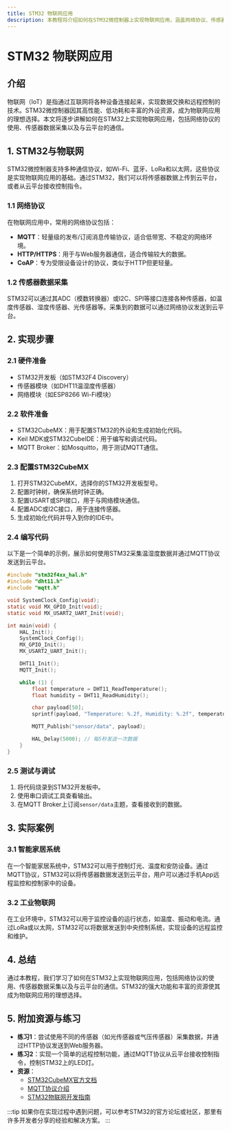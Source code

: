```yaml
---
title: STM32 物联网应用
description: 本教程将介绍如何在STM32微控制器上实现物联网应用，涵盖网络协议、传感器数据采集和云平台通信等内容，适合初学者学习。
---
```


# STM32 物联网应用

## 介绍

物联网（IoT）是指通过互联网将各种设备连接起来，实现数据交换和远程控制的技术。STM32微控制器因其高性能、低功耗和丰富的外设资源，成为物联网应用的理想选择。本文将逐步讲解如何在STM32上实现物联网应用，包括网络协议的使用、传感器数据采集以及与云平台的通信。

## 1. STM32与物联网

STM32微控制器支持多种通信协议，如Wi-Fi、蓝牙、LoRa和以太网，这些协议是实现物联网应用的基础。通过STM32，我们可以将传感器数据上传到云平台，或者从云平台接收控制指令。

### 1.1 网络协议

在物联网应用中，常用的网络协议包括：

- **MQTT**：轻量级的发布/订阅消息传输协议，适合低带宽、不稳定的网络环境。
- **HTTP/HTTPS**：用于与Web服务器通信，适合传输较大的数据。
- **CoAP**：专为受限设备设计的协议，类似于HTTP但更轻量。

### 1.2 传感器数据采集

STM32可以通过其ADC（模数转换器）或I2C、SPI等接口连接各种传感器，如温度传感器、湿度传感器、光传感器等。采集到的数据可以通过网络协议发送到云平台。

## 2. 实现步骤

### 2.1 硬件准备

- STM32开发板（如STM32F4 Discovery）
- 传感器模块（如DHT11温湿度传感器）
- 网络模块（如ESP8266 Wi-Fi模块）

### 2.2 软件准备

- STM32CubeMX：用于配置STM32的外设和生成初始化代码。
- Keil MDK或STM32CubeIDE：用于编写和调试代码。
- MQTT Broker：如Mosquitto，用于测试MQTT通信。

### 2.3 配置STM32CubeMX

1. 打开STM32CubeMX，选择你的STM32开发板型号。
2. 配置时钟树，确保系统时钟正确。
3. 配置USART或SPI接口，用于与网络模块通信。
4. 配置ADC或I2C接口，用于连接传感器。
5. 生成初始化代码并导入到你的IDE中。

### 2.4 编写代码

以下是一个简单的示例，展示如何使用STM32采集温湿度数据并通过MQTT协议发送到云平台。

```c
#include "stm32f4xx_hal.h"
#include "dht11.h"
#include "mqtt.h"

void SystemClock_Config(void);
static void MX_GPIO_Init(void);
static void MX_USART2_UART_Init(void);

int main(void) {
    HAL_Init();
    SystemClock_Config();
    MX_GPIO_Init();
    MX_USART2_UART_Init();

    DHT11_Init();
    MQTT_Init();

    while (1) {
        float temperature = DHT11_ReadTemperature();
        float humidity = DHT11_ReadHumidity();

        char payload[50];
        sprintf(payload, "Temperature: %.2f, Humidity: %.2f", temperature, humidity);

        MQTT_Publish("sensor/data", payload);

        HAL_Delay(5000); // 每5秒发送一次数据
    }
}
```

### 2.5 测试与调试

1. 将代码烧录到STM32开发板中。
2. 使用串口调试工具查看输出。
3. 在MQTT Broker上订阅`sensor/data`主题，查看接收到的数据。

## 3. 实际案例

### 3.1 智能家居系统

在一个智能家居系统中，STM32可以用于控制灯光、温度和安防设备。通过MQTT协议，STM32可以将传感器数据发送到云平台，用户可以通过手机App远程监控和控制家中的设备。

### 3.2 工业物联网

在工业环境中，STM32可以用于监控设备的运行状态，如温度、振动和电流。通过LoRa或以太网，STM32可以将数据发送到中央控制系统，实现设备的远程监控和维护。

## 4. 总结

通过本教程，我们学习了如何在STM32上实现物联网应用，包括网络协议的使用、传感器数据采集以及与云平台的通信。STM32的强大功能和丰富的资源使其成为物联网应用的理想选择。

## 5. 附加资源与练习

- **练习1**：尝试使用不同的传感器（如光传感器或气压传感器）采集数据，并通过HTTP协议发送到Web服务器。
- **练习2**：实现一个简单的远程控制功能，通过MQTT协议从云平台接收控制指令，控制STM32上的LED灯。
- **资源**：
  - [STM32CubeMX官方文档](https://www.st.com/en/development-tools/stm32cubemx.html)
  - [MQTT协议介绍](https://mqtt.org/)
  - [STM32物联网开发指南](https://www.st.com/content/st_com/en/products/microcontrollers-microprocessors/stm32-32-bit-arm-cortex-mcus/stm32-high-performance-mcus/stm32f4-series.html)

:::tip
如果你在实现过程中遇到问题，可以参考STM32的官方论坛或社区，那里有许多开发者分享的经验和解决方案。
:::